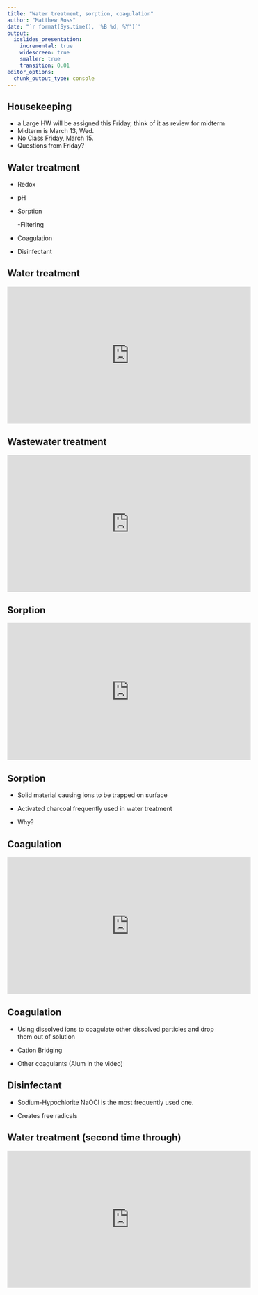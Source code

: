 ```yaml
---
title: "Water treatment, sorption, coagulation"
author: "Matthew Ross"
date: "`r format(Sys.time(), '%B %d, %Y')`"
output:
  ioslides_presentation:
    incremental: true
    widescreen: true
    smaller: true
    transition: 0.01
editor_options: 
  chunk_output_type: console
---
```


<style>
slides > slide {
  overflow-x: auto !important;
  overflow-y: auto !important;
}
</style>




## Housekeeping

- a Large HW will be assigned this Friday, think of it as review for midterm
- Midterm is March 13, Wed. 
- No Class Friday, March 15. 
- Questions from Friday?

## Water treatment

- Redox

- pH

- Sorption

  -Filtering
  
- Coagulation

- Disinfectant 

## Water treatment

<iframe width="560" height="315" src="https://www.youtube.com/embed/6qZWMNW7GmE" frameborder="0" allow="accelerometer; autoplay; encrypted-media; gyroscope; picture-in-picture" allowfullscreen></iframe>


## Wastewater treatment

<iframe width="560" height="315" src="https://www.youtube.com/embed/FvPakzqM3h8?start=110" frameborder="0" allow="accelerometer; autoplay; encrypted-media; gyroscope; picture-in-picture" allowfullscreen></iframe>

## Sorption

<iframe width="560" height="315" src="https://www.youtube.com/embed/Az1h5qMfFQM" frameborder="0" allow="accelerometer; autoplay; encrypted-media; gyroscope; picture-in-picture" allowfullscreen></iframe>

## Sorption

- Solid material causing ions to be trapped on surface

- Activated charcoal frequently used in water treatment

- Why? 

## Coagulation

<iframe width="560" height="315" src="https://www.youtube.com/embed/qV_1jfmhpnA" frameborder="0" allow="accelerometer; autoplay; encrypted-media; gyroscope; picture-in-picture" allowfullscreen></iframe>

## Coagulation

- Using dissolved ions to coagulate other dissolved particles and
drop them out of solution

- Cation Bridging

- Other coagulants (Alum in the video)

## Disinfectant

- Sodium-Hypochlorite NaOCl is the most frequently used one.

- Creates free radicals

## Water treatment (second time through)

<iframe width="560" height="315" src="https://www.youtube.com/embed/6qZWMNW7GmE" frameborder="0" allow="accelerometer; autoplay; encrypted-media; gyroscope; picture-in-picture" allowfullscreen></iframe>
